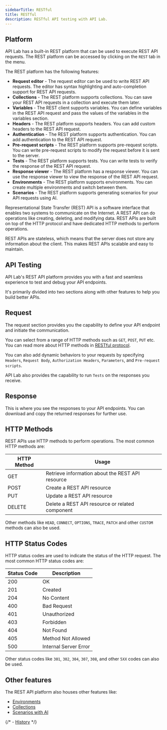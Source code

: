 ```yaml
---
sidebarTitle: RESTful
title: RESTful
description: RESTful API testing with API Lab.
---
```


## Platform

API Lab has a built-in REST platform that can be used to execute REST API requests. The REST platform can be accessed by clicking on the `REST` tab in the menu.

The REST platform has the following features:

- **Request editor** - The request editor can be used to write REST API requests. The editor has syntax highlighting and auto-completion support for REST API requests.
- **Collections** - The REST platform supports collections. You can save your REST API requests in a collection and execute them later.
- **Variables** - The REST client supports variables. You can define variables in the REST API request and pass the values of the variables in the variables section.
- **Headers** - The REST platform supports headers. You can add custom headers to the REST API request.
- **Authentication** - The REST platform supports authentication. You can add authentication to the REST API request.
- **Pre-request scripts** - The REST platform supports pre-request scripts. You can write pre-request scripts to modify the request before it is sent to the server.
- **Tests** - The REST platform supports tests. You can write tests to verify the response of the REST API request.
- **Response viewer** - The REST platform has a response viewer. You can use the response viewer to view the response of the REST API request.
- **Environments** - The REST platform supports environments. You can create multiple environments and switch between them.
- **Scenarios** - The REST platform supports generating scenarios for your API requests using AI.

Representational State Transfer (REST) API is a software interface that enables two systems to communicate on the Internet. A REST API can do operations like creating, deleting, and modifying data. REST APIs are built on top of the HTTP protocol and have dedicated HTTP methods to perform operations.

REST APIs are stateless, which means that the server does not store any information about the client. This makes REST APIs scalable and easy to maintain.

## API Testing

API Lab's REST API platform provides you with a fast and seamless experience to test and debug your API endpoints.

It's primarily divided into two sections along with other features to help you build better APIs.

## Request

The request section provides you the capability to define your API endpoint and initiate the communication.

You can select from a range of HTTP methods such as `GET`, `POST`, `PUT` etc. You can read more about HTTP methods in [RESTful protocol](/documentation/protocols/rest).

You can also add dynamic behaviors to your requests by specifying `Headers`, `Request Body`, `Authorization Headers`, `Parameters`, and `Pre-request scripts`.

API Lab also provides the capability to run `Tests` on the responses you receive.

## Response

This is where you see the responses to your API endpoints. You can download and copy the returned responses for further use.

## HTTP Methods

REST APIs use HTTP methods to perform operations. The most common HTTP methods are:

| HTTP Method | Usage                                            |
| ----------- | ------------------------------------------------ |
| GET         | Retrieve information about the REST API resource |
| POST        | Create a REST API resource                       |
| PUT         | Update a REST API resource                       |
| DELETE      | Delete a REST API resource or related component  |

Other methods like `HEAD`, `CONNECT`, `OPTIONS`, `TRACE`, `PATCH` and other `CUSTOM` methods can also be used.

## HTTP Status Codes

HTTP status codes are used to indicate the status of the HTTP request. The most common HTTP status codes are:

| Status Code | Description           |
| ----------- | --------------------- |
| 200         | OK                    |
| 201         | Created               |
| 204         | No Content            |
| 400         | Bad Request           |
| 401         | Unauthorized          |
| 403         | Forbidden             |
| 404         | Not Found             |
| 405         | Method Not Allowed    |
| 500         | Internal Server Error |

Other status codes like `301`, `302`, `304`, `307`, `308`, and other `5XX` codes can also be used.

## Other features

The REST API platform also houses other features like:

- [Environments](/documentation/features/environments)
- [Collections](/documentation/features/collections)
- [Scenarios with AI](/documentation/features/scenarios)

{/* - [History](/documentation/features/history) */}